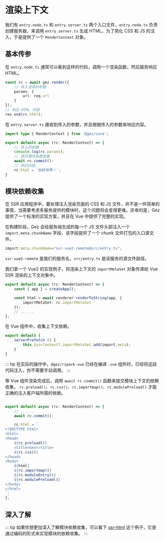 # 渲染上下文
我们有 `entry.node.ts` 和 `entry.server.ts` 两个入口文件，`entry.node.ts` 负责创建服务器，来调用 `entry.server.ts` 生成 HTML。为了简化 CSS 和 JS 的注入，于是提供了一个 `RenderContext` 对象。

## 基本传参
在 `entry.node.ts` 通常可以看到这样的代码，调用一个渲染函数，然后服务响应 HTML。
```ts title="entry.node.ts"
const rc = await gez.render({
    // 传入渲染的参数
    params: {
        url: req.url
    }
});
// 响应 HTML 内容
res.end(rc.html);
```
在 `entry.server.ts` 接收到传入的参数，并且根据传入的参数来响应内容。
```ts title="entry.server.ts"
import type { RenderContext } from '@gez/core';

export default async (rc: RenderContext) => {
    // 传入的参数
    console.log(rc.params);
    // 提交模块依赖收集
    await rc.commit();
    // 响应内容
    rc.html = `你好世界！`;
}
```
## 模块依赖收集
在 SSR 应用程序中，要处理注入渲染页面的 CSS 和 JS 文件，并不是一件简单的事情，当需要考虑多服务提供的模块时，这个问题将会变得更难。庆幸的是，Gez 提供了一个标准的实现方案，并且在 Vue 中提供了完整的实现。    

在构建阶段，Gez 会给服务端生成的每一个 JS 文件头部注入一个 `import.meta.chunkName` 字段，该字段提供了一个 chunk 文件打包的入口源文件。
```ts title="[chunk].js"
import.meta.chunkName="ssr-vue2-remote@src/entry.ts";
```
`ssr-vue2-remote` 是我们的服务名，`src/entry.ts` 是该服务的源文件路径。    

我们拿一个 Vue2 的实现例子，将渲染上下文的 `importMetaSet` 对象传递给 Vue SSR 渲染的上下文对象中。
```ts title="entry.server.ts"
export default async (rc: RenderContext) => {
    const { app } = createApp();

    const html = await renderer.renderToString(app, {
        importMetaSet: rc.importMetaSet
    });
    // ......
};

```
在 Vue 组件中，收集上下文依赖。
```ts title="App.vue"
export default {
    serverPrefetch () {
        this.$ssrContext?.importMetaSet.add(import.meta);
    }
}
```

::: tip
在实际的操作中，`@gez/rspack-vue` 已经在编译 `.vue` 组件时，已经将这段代码注入，你不需要手动调用。
:::

等 Vue 组件渲染完成后，调用 `await rc.commit()` 函数来提交模块上下文的依赖收集， `rc.preload()`、`rc.css()`、`rc.importmap()`、`rc.modulePreload()` 才能正确的注入客户端所需的依赖。
```ts title="entry.server.ts"

export default async (rc: RenderContext) => {
    // ......
    await rc.commit();

    rc.html = `
<!DOCTYPE html>
<html>
<head>
    ${rc.preload()}
    <title>Gez</title>
    ${rc.css()}
</head>
<body>
    ${html}
    ${rc.importmap()}
    ${rc.moduleEntry()}
    ${rc.modulePreload()}
</body>
</html>
`;
};

```

## 深入了解
::: tip
如果你想更加深入了解模块依赖收集，可以看下 [ssr-html](https://github.com/dp-os/gez/tree/master/examples/ssr-html) 这个例子，它是通过编码的形式来实现模块的依赖收集。
:::